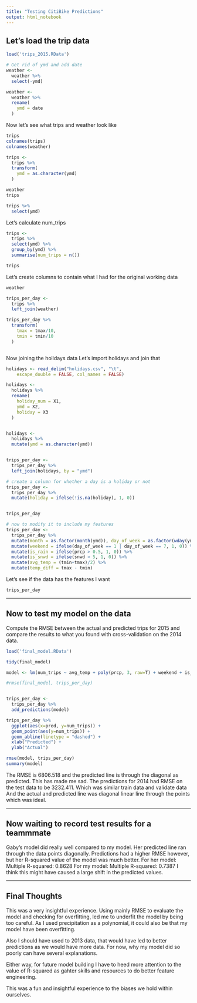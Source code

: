 ```yaml
---
title: "Testing CitiBike Predictions"
output: html_notebook
---
```


## Let's load the trip data
```r
load('trips_2015.RData')

# Get rid of ymd and add date
weather <- 
  weather %>%
  select(-ymd)

weather <- 
  weather %>% 
  rename(
    ymd = date
  ) 


```

Now let's see what trips and weather look like
```r
trips
colnames(trips)
colnames(weather)

trips <- 
  trips %>%
  transform(
    ymd = as.character(ymd)
  )

weather 
trips 

trips %>%
  select(ymd)

```
Let's calculate num_trips 
```r

trips <- 
  trips %>%
  select(ymd) %>%
  group_by(ymd) %>%
  summarise(num_trips = n())

trips


```


Let's create columns to contain what I had for the original working data 

```r
weather

trips_per_day <- 
  trips %>% 
  left_join(weather)

trips_per_day %>%
  transform(
    tmax = tmax/10, 
    tmin = tmin/10
  )



```

Now joining the holidays data
Let's import holidays and join that 
```r

holidays <- read_delim("holidays.csv", "\t", 
    escape_double = FALSE, col_names = FALSE) 

holidays <- 
  holidays %>%
  rename(
    holiday_num = X1, 
    ymd = X2, 
    holiday = X3 
  )


holidays <- 
  holidays %>%
  mutate(ymd = as.character(ymd))


trips_per_day <- 
  trips_per_day %>% 
  left_join(holidays, by = "ymd")

# create a column for whether a day is a holiday or not 
trips_per_day <-
  trips_per_day %>%
  mutate(holiday = ifelse(!is.na(holiday), 1, 0))


trips_per_day

```





```r

# now to modify it to include my features
trips_per_day <-  
  trips_per_day %>%
  mutate(month = as.factor(month(ymd)), day_of_week = as.factor(wday(ymd))) %>%
  mutate(weekend = ifelse(day_of_week == 1 | day_of_week == 7, 1, 0)) %>% 
  mutate(is_rain = ifelse(prcp > 0.5, 1, 0)) %>%
  mutate(is_snwd = ifelse(snwd > 5, 1, 0)) %>%
  mutate(avg_temp = (tmin+tmax)/2) %>%
  mutate(temp_diff = tmax - tmin)

```


Let's see if the data has the features I want 
```r
trips_per_day

```
_________________________________________________

## Now to test my model on the data 

Compute the RMSE between the actual and predicted trips for 2015 and compare the results to what you found with cross-validation on the 2014 data.

```r
load('final_model.RData')

tidy(final_model)

model <- lm(num_trips ~ avg_temp + poly(prcp, 3, raw=T) + weekend + is_snwd + holiday, trips_per_day)

#rmse(final_model, trips_per_day)


trips_per_day <- 
  trips_per_day %>%
  add_predictions(model)  

trips_per_day %>%
  ggplot(aes(x=pred, y=num_trips)) +
  geom_point(aes(y=num_trips)) +
  geom_abline(linetype = "dashed") +
  xlab("Predicted") +
  ylab("Actual")

rmse(model, trips_per_day)
summary(model)
```
The RMSE is 6806.518 and the predicted line is through the diagonal as predicted. This has made me sad. 
The predictions for 2014 had RMSE on the test data to be 3232.411. Which was similar train data and validate data 
And the actual and predicted line was diagonal linear line through the points which was ideal.

_______________________________________________

## Now waiting to record test results for a teammmate

Gaby's model did really well compared to my model. Her predicted line ran through the data points diagonally. Predictions had a higher RMSE however, but her R-squared value of the model was much better. 
For her model:
Multiple R-squared:  0.8628
For my model:
Multiple R-squared:  0.7387
I think this might have caused a large shift in the predicted values.

_______________________________________________
## Final Thoughts

This was a very insightful experience. Using mainly RMSE to evaluate the model and checking for overfitting, led me to underfit the model by being too careful. As I used precipitation as a polynomial, it could also be that my model have been overfitting. 

Also I should have used to 2013 data, that would have led to better predictions as we would have more data. For now, why my model did so poorly can
have several explanations. 

Either way, for future model building I have to heed more attention to the value of R-squared as gahter skills and resources to do better feature engineering. 

This was a fun and insightful experience to the biases we hold within ourselves. 










